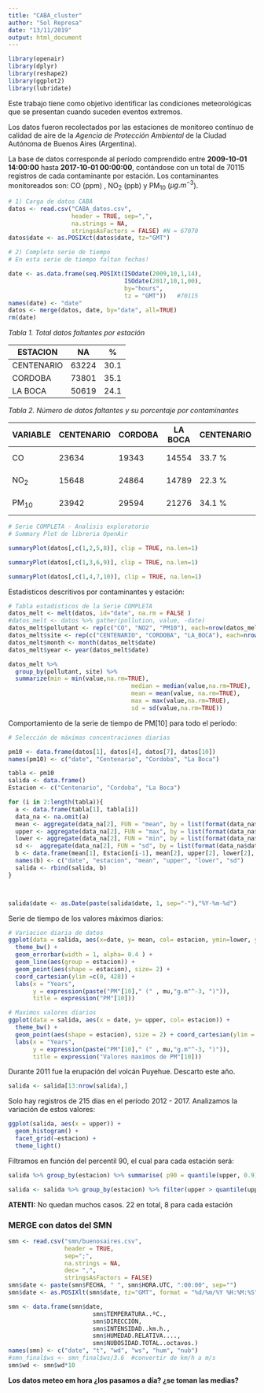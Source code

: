 ```yaml
---
title: "CABA_cluster"
author: "Sol Represa"
date: "13/11/2019"
output: html_document
---
```




```r
library(openair)
library(dplyr)
library(reshape2)
library(ggplot2)
library(lubridate)

```

Este trabajo tiene como objetivo identificar las condiciones meteorológicas que se presentan cuando suceden eventos extremos.

Los datos fueron recolectados por las estaciones de monitoreo contínuo de calidad de aire de la *Agencia de Protección Ambiental* de la Ciudad Autónoma de Buenos Aires (Argentina).

La base de datos corresponde al período comprendido entre **2009-10-01 14:00:00** hasta **2017-10-01 00:00:00**, contándose con un total de 70115 registros de cada contaminante por estación. Los contaminantes monitoreados son: CO (ppm) , NO~2~ (ppb) y PM~10~ ($\mu g.m^{-3}$).


```r

# 1) Carga de datos CABA
datos <- read.csv("CABA_datos.csv", 
                  header = TRUE, sep=",", 
                  na.strings = NA, 
                  stringsAsFactors = FALSE) #N = 67070
datos$date <- as.POSIXct(datos$date, tz="GMT") 

# 2) Completo serie de tiempo
# En esta serie de tiempo faltan fechas! 

date <- as.data.frame(seq.POSIXt(ISOdate(2009,10,1,14), 
                                 ISOdate(2017,10,1,00), 
                                 by="hours", 
                                 tz = "GMT"))   #70115
names(date) <- "date"
datos <- merge(datos, date, by="date", all=TRUE)
rm(date)


```

*Tabla 1. Total datos faltantes por estación *

| ESTACION   |   NA  |  %   |
|------------| ----- | ---- |
| CENTENARIO | 63224 | 30.1 |
| CORDOBA    | 73801 | 35.1 |
| LA BOCA    | 50619 | 24.1 |

*Tabla 2. Número de datos faltantes y su porcentaje por contaminantes*

| VARIABLE    | CENTENARIO  | CORDOBA  | LA BOCA |CENTENARIO  | CORDOBA  | LA BOCA |
|-----------  |-------------|--------- |---------| -----------|----------|---------|
|CO           |   23634     | 19343    |  14554  | 33.7 %     | 27.6 %   |  20.8 % |
|NO~2~        |   15648     | 24864    |  14789  | 22.3 %     | 35.5 %   |  21.1 % |
|PM~10~       |   23942     | 29594    |  21276  | 34.1 %     | 42.2 %   |  30.3 % |


```r
# Serie COMPLETA - Analisis exploratorio
# Summary Plot de libreria OpenAir 

summaryPlot(datos[,c(1,2,5,8)], clip = TRUE, na.len=1)

```
```r
summaryPlot(datos[,c(1,3,6,9)], clip = TRUE, na.len=1)

```
```r
summaryPlot(datos[,c(1,4,7,10)], clip = TRUE, na.len=1)

```

Estadisticos descritivos por contaminantes y estación:
```r
# Tabla estadisticos de la Serie COMPLETA
datos_melt <- melt(datos, id="date", na.rm = FALSE )
#datos_melt <- datos %>% gather(pollution, value, -date)
datos_melt$pollutant <- rep(c("CO", "NO2", "PM10"), each=nrow(datos_melt)/9)
datos_melt$site <- rep(c("CENTENARIO", "CORDOBA", "LA_BOCA"), each=nrow(datos_melt)/3)
datos_melt$month <- month(datos_melt$date)
datos_melt$year <- year(datos_melt$date)

datos_melt %>% 
  group_by(pollutant, site) %>% 
  summarize(min = min(value,na.rm=TRUE), 
                                   median = median(value,na.rm=TRUE),
                                   mean = mean(value, na.rm=TRUE),
                                   max = max(value,na.rm=TRUE),
                                   sd = sd(value,na.rm=TRUE))

```

Comportamiento de la serie de tiempo de PM[10] para todo el período:

```r
# Selección de máximas concentraciones diarias

pm10 <- data.frame(datos[1], datos[4], datos[7], datos[10])
names(pm10) <- c("date", "Centenario", "Cordoba", "La Boca")

tabla <- pm10
salida <- data.frame()
Estacion <- c("Centenario", "Cordoba", "La Boca")

for (i in 2:length(tabla)){
  a <- data.frame(tabla[1], tabla[i])
  data_na <- na.omit(a) 
  mean <- aggregate(data_na[2], FUN = "mean", by = list(format(data_na$date, "%Y-%m")), na.rm= TRUE, na.action= NULL)
  upper <- aggregate(data_na[2], FUN = "max", by = list(format(data_na$date, "%Y-%m")), na.rm= TRUE)
  lower <- aggregate(data_na[2], FUN = "min", by = list(format(data_na$date, "%Y-%m")), na.rm= TRUE)
  sd <-  aggregate(data_na[2], FUN = "sd", by = list(format(data_na$date, "%Y-%m")), na.rm= TRUE)
  b <- data.frame(mean[1], Estacion[i-1], mean[2], upper[2], lower[2], sd[2])
  names(b) <- c("date", "estacion", "mean", "upper", "lower", "sd")
  salida <- rbind(salida, b)
}



salida$date <- as.Date(paste(salida$date, 1, sep="-"),"%Y-%m-%d")
```

Serie de tiempo de los valores máximos diarios:
```r
# Variacion diaria de datos
ggplot(data = salida, aes(x=date, y= mean, col= estacion, ymin=lower, ymax=upper)) + 
  theme_bw() +
  geom_errorbar(width = 1, alpha= 0.4 ) + 
  geom_line(aes(group = estacion)) + 
  geom_point(aes(shape = estacion), size= 2) + 
  coord_cartesian(ylim =c(0, 428)) + 
  labs(x = "Years", 
       y = expression(paste("PM"[10]," (" , mu,"g.m"^-3, ")")), 
       title = expression("PM"[10])) 
```
```r
# Maximos valores diarios
ggplot(data = salida, aes(x = date, y= upper, col= estacion)) + 
  theme_bw() +
  geom_point(aes(shape = estacion), size = 2) + coord_cartesian(ylim = c(0, 427)) + 
  labs(x = "Years", 
       y = expression(paste("PM"[10]," (" , mu,"g.m"^-3, ")")), 
       title = expression("Valores maximos de PM"[10])) 

```

Durante 2011 fue la erupación del volcán Puyehue. 
Descarto este año.

```r
salida <- salida[13:nrow(salida),]  

```

Solo hay registros de 215 días en el período 2012 - 2017.
Analizamos la variación de estos valores:

```r
ggplot(salida, aes(x = upper)) + 
  geom_histogram() + 
  facet_grid(~estacion) + 
  theme_light()
```

Filtramos en función del percentil 90, el cual para cada estación será:

```r
salida %>% group_by(estacion) %>% summarise( p90 = quantile(upper, 0.9))

salida <- salida %>% group_by(estacion) %>% filter(upper > quantile(upper, 0.9))

```

**ATENTI:**
No quedan muchos casos. 22 en total, 8 para cada estación

### MERGE con datos del SMN

```r

smn <- read.csv("smn/buenosaires.csv", 
                header = TRUE, 
                sep=";", 
                na.strings = NA,
                dec= ",", 
                stringsAsFactors = FALSE)
smn$date <- paste(smn$FECHA, " ", smn$HORA.UTC, ":00:00", sep="")
smn$date <- as.POSIXlt(smn$date, tz="GMT", format = "%d/%m/%Y %H:%M:%S") 

smn <- data.frame(smn$date, 
                        smn$TEMPERATURA..ºC., 
                        smn$DIRECCIÓN, 
                        smn$INTENSIDAD..km.h., 
                        smn$HUMEDAD.RELATIVA...., 
                        smn$NUBOSIDAD.TOTAL..octavos.)
names(smn) <- c("date", "t", "wd", "ws", "hum", "nub")
#smn_final$ws <- smn_final$ws/3.6  #convertir de km/h a m/s
smn$wd <- smn$wd*10

```


**Los datos meteo em hora ¿los pasamos a día? ¿se toman las medias?**
